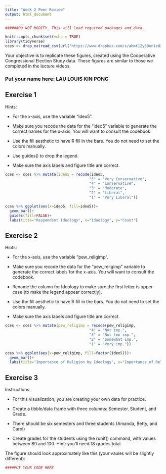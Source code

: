 ```yaml
---
title: "Week 2 Peer Review"
output: html_document
---
```


```r

######DO NOT MODIFY. This will load required packages and data.

knitr::opts_chunk$set(echo = TRUE)
library(tidyverse)
cces <- drop_na(read_csv(url("https://www.dropbox.com/s/ahmt12y39unicd2/cces_sample_coursera.csv?raw=1")))
```

Your objective is to replicate these figures, created using the Cooperative Congressional Election Study data. These figures are similar to those we completed in the lecture videos.

### Put your name here: LAU LOUIS KIN PONG



## Exercise 1

Hints:

* For the x-axis, use the variable "ideo5".

* Make sure you recode the data for the "ideo5" variable to generate the correct names for the x-axis. You will want to consult the codebook.

* Use the fill aesthetic to have R fill in the bars. You do not need to set the colors manually.

* Use guides() to drop the legend.

* Make sure the axis labels and figure title are correct.


```r
cces <- cces %>% mutate(ideo5 = recode(ideo5,
                                      "5" = "Very Conservative",
                                      "4" = "Conservative",
                                      "3" = "Moderate",
                                      "2" = "Liberal",
                                      "1" = "Very Liberal"))

cces %>% ggplot(aes(x=ideo5, fill=ideo5))+
  geom_bar()+
  guides(fill=FALSE)+
  labs(title="Respondent Ideology", x="Ideology", y="Count")

```

## Exercise 2

Hints:

* For the x-axis, use the variable "pew_religimp".

* Make sure you recode the data for the "pew_religimp" variable to generate the correct labels for the x-axis. You will want to consult the codebook.

* Rename the column for Ideology to make sure the first letter is upper-case (to make the legend appear correctly).

* Use the fill aesthetic to have R fill in the bars. You do not need to set the colors manually.

* Make sure the axis labels and figure title are correct.

```r
cces <- cces %>% mutate(pew_religimp = recode(pew_religimp,
                                      "4" = "Not imp.",
                                      "3" = "Not too imp.",
                                      "2" = "Somewhat imp.",
                                      "1" = "Very imp."))

cces %>% ggplot(aes(x=pew_religimp, fill=factor(ideo5)))+
  geom_bar()+
  labs(title="Importance of Religion by Ideology", x="Importance of Religion", y="Count", fill="Ideology")
```

## Exercise 3

Instructions:

* For this visualization, you are creating your own data for practice.

* Create a tibble/data frame with three columns: Semester, Student, and Grade.

* There should be six semesters and three students (Amanda, Betty, and Carol)

* Create grades for the students using the runif() command, with values between 80 and 100. Hint: you'll need 18 grades total.

The figure should look approximately like this (your vaules will be slightly different):


```r
####PUT YOUR CODE HERE
```
